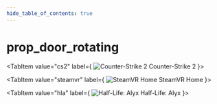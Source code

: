 ```yaml
---
hide_table_of_contents: true
---
```


<!---
!!!!!!
THIS PAGE IS AUTOGENERATED FROM GAME FGD DEFINITIONS!
DO NOT EDIT MANUALLY!
!!!!!!

In order to make edits, you can make an annotation file in /fgd_dump_overrides
-->


# prop_door_rotating



<Tabs queryString="game">
    
<TabItem value="cs2" label={
    <span>
        <img src={cs2Icon} alt="Counter-Strike 2" className="tab-icon" />
        Counter-Strike 2
    </span>
    }>
    <CS2Page />
</TabItem>

<TabItem value="steamvr" label={
    <span>
        <img src={steamvrIcon} alt="SteamVR Home" className="tab-icon" />
        SteamVR Home
    </span>
    }>
    <STEAMVRPage />
</TabItem>

<TabItem value="hla" label={
    <span>
        <img src={hlaIcon} alt="Half-Life: Alyx" className="tab-icon" />
        Half-Life: Alyx
    </span>
    }>
    <HLAPage />
</TabItem>

</Tabs>
